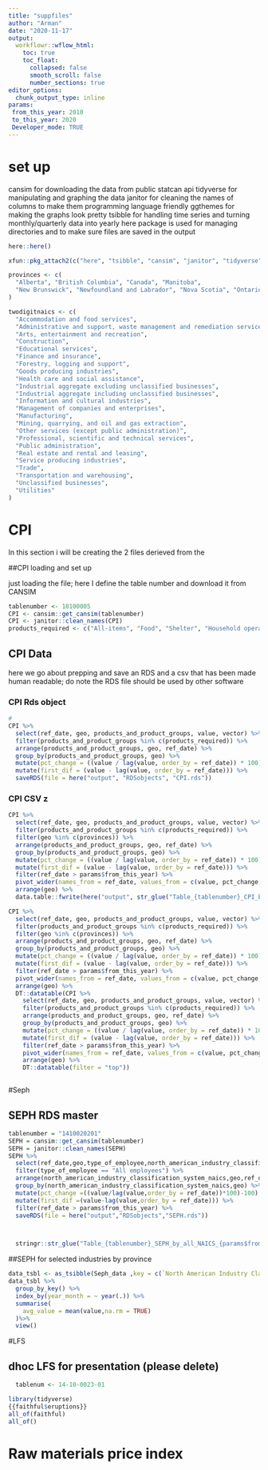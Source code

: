 ```yaml
---
title: "suppfiles"
author: "Arman"
date: "2020-11-17"
output:
  workflowr::wflow_html:
    toc: true
    toc_float:
      collapsed: false
      smooth_scroll: false
      number_sections: true
editor_options:
  chunk_output_type: inline
params: 
 from_this_year: 2010
 to_this_year: 2020 
 Developer_mode: TRUE
---
```


# set up

cansim for downloading the data from public statcan api tidyverse for manipulating and graphing the data janitor for cleaning the names of columns to make them programming language friendly ggthemes for making the graphs look pretty tsibble for handling time series and turning monthly/quarterly data into yearly here package is used for managing directories and to make sure files are saved in the output

```r
here::here()

xfun::pkg_attach2(c("here", "tsibble", "cansim", "janitor", "tidyverse"))

provinces <- c(
  "Alberta", "British Columbia", "Canada", "Manitoba",
  "New Brunswick", "Newfoundland and Labrador", "Nova Scotia", "Ontario", "Prince Edward Island", "Quebec", "Saskatchewan", "Northwest Territories", "Nunavut", "Yukon", "Yellowknife, Northwest Territories", "Whitehorse, Yukon", "Iqaluit, Nunavut"
)

twodigitnaics <- c(
  "Accommodation and food services",
  "Administrative and support, waste management and remediation services",
  "Arts, entertainment and recreation",
  "Construction",
  "Educational services",
  "Finance and insurance",
  "Forestry, logging and support",
  "Goods producing industries",
  "Health care and social assistance",
  "Industrial aggregate excluding unclassified businesses",
  "Industrial aggregate including unclassified businesses",
  "Information and cultural industries",
  "Management of companies and enterprises",
  "Manufacturing",
  "Mining, quarrying, and oil and gas extraction",
  "Other services (except public administration)",
  "Professional, scientific and technical services",
  "Public administration",
  "Real estate and rental and leasing",
  "Service producing industries",
  "Trade",
  "Transportation and warehousing",
  "Unclassified businesses",
  "Utilities"
)

```

# CPI
In this section i will be creating the 2 files derieved from the 

##CPI loading and set up

just loading the file; here I define the table number and download it from CANSIM 

```r
tablenumber <- 18100005
CPI <- cansim::get_cansim(tablenumber)
CPI <- janitor::clean_names(CPI)
products_required <- c("All-items", "Food", "Shelter", "Household operations, furnishings and equipment", "Clothing and footwear", "Transportation", "Health and personal care", "Recreation, education and reading", "Alcoholic beverages, tobacco products and recreational cannabis", "Goods", "Services")
```
## CPI Data
here we go about prepping and save an RDS and a csv that has been made human readable; do note the RDS file should be used by other software 

### CPI Rds object
```r
#
CPI %>%
  select(ref_date, geo, products_and_product_groups, value, vector) %>%
  filter(products_and_product_groups %in% c(products_required)) %>%
  arrange(products_and_product_groups, geo, ref_date) %>%
  group_by(products_and_product_groups, geo) %>%
  mutate(pct_change = ((value / lag(value, order_by = ref_date)) * 100) - 100) %>%
  mutate(first_dif = (value - lag(value, order_by = ref_date))) %>%
  saveRDS(file = here("output", "RDSobjects", "CPI.rds"))

```
### CPI CSV z
 
 
```r

CPI %>%
  select(ref_date, geo, products_and_product_groups, value, vector) %>%
  filter(products_and_product_groups %in% c(products_required)) %>%
  filter(geo %in% c(provinces)) %>%
  arrange(products_and_product_groups, geo, ref_date) %>%
  group_by(products_and_product_groups, geo) %>%
  mutate(pct_change = ((value / lag(value, order_by = ref_date)) * 100) - 100) %>%
  mutate(first_dif = (value - lag(value, order_by = ref_date))) %>%
  filter(ref_date > params$from_this_year) %>%
  pivot_wider(names_from = ref_date, values_from = c(value, pct_change, first_dif)) %>%
  arrange(geo) %>%
  data.table::fwrite(here("output", str_glue("Table_{tablenumber}_CPI_by_province_product_groups_{params$from_this_year}-{params$to_this_year}")))


```
  

```r

CPI %>%
  select(ref_date, geo, products_and_product_groups, value, vector) %>%
  filter(products_and_product_groups %in% c(products_required)) %>%
  filter(geo %in% c(provinces)) %>%
  arrange(products_and_product_groups, geo, ref_date) %>%
  group_by(products_and_product_groups, geo) %>%
  mutate(pct_change = ((value / lag(value, order_by = ref_date)) * 100) - 100) %>%
  mutate(first_dif = (value - lag(value, order_by = ref_date))) %>%
  filter(ref_date > params$from_this_year) %>%
  pivot_wider(names_from = ref_date, values_from = c(value, pct_change, first_dif)) %>%
  arrange(geo) %>%
  DT::datatable(CPI %>%
    select(ref_date, geo, products_and_product_groups, value, vector) %>%
    filter(products_and_product_groups %in% c(products_required)) %>%
    arrange(products_and_product_groups, geo, ref_date) %>%
    group_by(products_and_product_groups, geo) %>%
    mutate(pct_change = ((value / lag(value, order_by = ref_date)) * 100) - 100) %>%
    mutate(first_dif = (value - lag(value, order_by = ref_date))) %>%
    filter(ref_date > params$from_this_year) %>%
    pivot_wider(names_from = ref_date, values_from = c(value, pct_change, first_dif)) %>%
    arrange(geo) %>%
    DT::datatable(filter = "top"))
```

```r

```


#Seph 

## SEPH RDS master 
```r
tablenumber = "1410020201"
SEPH = cansim::get_cansim(tablenumber)
SEPH = janitor::clean_names(SEPH)
SEPH %>%
  select(ref_date,geo,type_of_employee,north_american_industry_classification_system_naics,value,vector)%>% 
  filter(type_of_employee == "All employees") %>%
  arrange(north_american_industry_classification_system_naics,geo,ref_date) %>% 
  group_by(north_american_industry_classification_system_naics,geo) %>%
  mutate(pct_change =((value/lag(value,order_by = ref_date))*100)-100) %>% 
  mutate(first_dif =(value-lag(value,order_by = ref_date))) %>%
  filter(ref_date > params$from_this_year) %>% 
  saveRDS(file = here("output","RDSobjects","SEPH.rds")) 



  stringr::str_glue("Table_{tablenumber}_SEPH_by_all_NAICS_{params$from_this_year}-{params$to_this_year}")

```

##SEPH for selected industries by province


```r
data_tsbl <- as_tsibble(Seph_data ,key = c(`North American Industry Classification System (NAICS)`,Geography))
data_tsbl %>%
  group_by_key() %>%
  index_by(year_month = ~ year(.)) %>%
  summarise(
    avg_value = mean(value,na.rm = TRUE)
  )%>%
  view()
```

#LFS

##  dhoc LFS for presentation (please delete)
```r
  tablenum <- 14-10-0023-01 

library(tidyverse)
{{faithful$eruptions}}
all_of(faithful)
all_of()
```




# Raw materials price index



